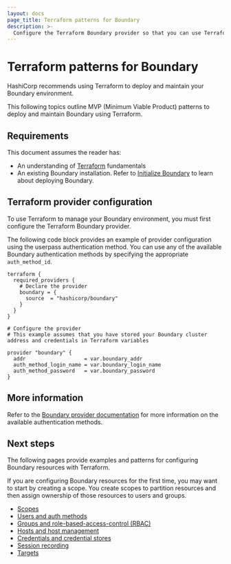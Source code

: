 ```yaml
---
layout: docs
page_title: Terraform patterns for Boundary
description: >-
  Configure the Terraform Boundary provider so that you can use Terraform patterns to install and manage Boundary resources.
---
```


# Terraform patterns for Boundary

HashiCorp recommends using Terraform to deploy and maintain your Boundary environment.

This following topics outline MVP (Minimum Viable Product) patterns to deploy and maintain Boundary using Terraform.

## Requirements

This document assumes the reader has:

- An understanding of [Terraform](/terraform/docs) fundamentals
- An existing Boundary installation. Refer to [Initialize Boundary](/boundary/docs/install-boundary/initialize) to learn about deploying Boundary.

## Terraform provider configuration

To use Terraform to manage your Boundary environment, you must first configure the Terraform Boundary provider.

The following code block provides an example of provider configuration using the userpass authentication method.
You can use any of the available Boundary authentication methods by specifying the appropriate `auth_method_id`.

```hcl
terraform {
  required_providers {
    # Declare the provider
    boundary = {
      source  = "hashicorp/boundary"
    }
  }
}

# Configure the provider
# This example assumes that you have stored your Boundary cluster address and credentials in Terraform variables

provider "boundary" {
  addr                   = var.boundary_addr
  auth_method_login_name = var.boundary_login_name
  auth_method_password   = var.boundary_password
}
```
## More information

Refer to the [Boundary provider documentation](https://registry.terraform.io/providers/hashicorp/boundary/latest/docs/) for more information on the available authentication methods.

## Next steps

The following pages provide examples and patterns for configuring Boundary resources with Terraform.

If you are configuring Boundary resources for the first time, you may want to start by creating a scope.
You create scopes to partition resources and then assign ownership of those resources to users and groups.

- [Scopes](/boundary/docs/install-boundary/terraform-patterns/terraform-scopes)
- [Users and auth methods](/boundary/docs/install-boundary/terraform-patterns/terraform-users-and-auth-methods)
- [Groups and role-based-access-control (RBAC)](/boundary/docs/install-boundary/terraform-patterns/terraform-groups-and-rbac)
- [Hosts and host management](/boundary/docs/install-boundary/terraform-patterns/terraform-hosts-and-host-management)
- [Credentials and credential stores](/boundary/docs/install-boundary/terraform-patterns/terraform-credentials-and-credential-stores)
- [Session recording](/boundary/docs/install-boundary/terraform-patterns/terraform-session-recording)
- [Targets](/boundary/docs/install-boundary/terraform-patterns/terraform-targets)